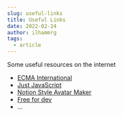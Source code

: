 ```yaml
---
slug: useful-links
title: Useful Links
date: 2022-02-24
author: ilhammrg
tags:
  - article
---
```

Some useful resources on the internet

* [ECMA International](https://262.ecma-international.org/)
* [Just JavaScript](https://justjavascript.com/)
* [Notion Style Avatar Maker](https://cvbox.org/)
* [Free for dev](https://free-for.dev/)
* ...